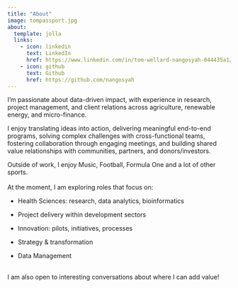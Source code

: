 ```yaml
---
title: "About"
image: tompassport.jpg
about:
  template: jolla
  links:
    - icon: linkedin
      text: LinkedIn
      href: https://www.linkedin.com/in/tom-wellard-nangosyah-044435a1/
    - icon: github
      text: Github
      href: https://github.com/nangosyah
---
```


I'm passionate about data-driven impact, with experience in research, project management, and client relations across agriculture, renewable energy, and micro-finance.

I enjoy translating ideas into action, delivering meaningful end-to-end programs, solving complex challenges with cross-functional teams, fostering collaboration through engaging meetings, and building shared value relationships with communities, partners, and donors/investors.

Outside of work, I enjoy Music, Football, Formula One and a lot of other sports.\
\
At the moment, I am exploring roles that focus on:

-   Health Sciences: research, data analytics, bioinformatics

-   Project delivery within development sectors

-   Innovation: pilots, initiatives, processes

-   Strategy & transformation

-   Data Management

\
I am also open to interesting conversations about where I can add value!\
\
\
\
